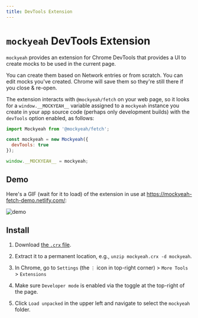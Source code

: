 ```yaml
---
title: DevTools Extension
---
```


# `mockyeah` DevTools Extension

`mockyeah` provides an extension for Chrome DevTools that provides a UI to create mocks to be used in the current page.

You can create them based on Network entries or from scratch. You can edit mocks you've created.
Chrome will save them so they're still there if you close & re-open.

The extension interacts with `@mockyeah/fetch` on your web page,
so it looks for a `window.__MOCKYEAH__` variable assigned to a `mockyeah` instance
you create in your app source code (perhaps only development builds)
with the `devTools` option enabled, as follows:

```js
import Mockyeah from '@mockyeah/fetch';

const mockyeah = new Mockyeah({
  devTools: true
});

window.__MOCKYEAH__ = mockyeah;
```

## Demo

Here's a GIF (wait for it to load) of the extension in use at https://mockyeah-fetch-demo.netlify.com/:

![demo](../../images/demo.gif)

## Install

1. Download [the `.crx` file](https://github.com/mockyeah/mockyeah/blob/master/packages/mockyeah-web-extension/mockyeah.crx?raw=true).

2. Extract it to a permanent location, e.g., `unzip mockyeah.crx -d mockyeah`.

3. In Chrome, go to `Settings` (the `⋮` icon in top-right corner) > `More Tools` > `Extensions`

4. Make sure `Developer mode` is enabled via the toggle at the top-right of the page.

5. Click `Load unpacked` in the upper left and navigate to select the `mockyeah` folder.
